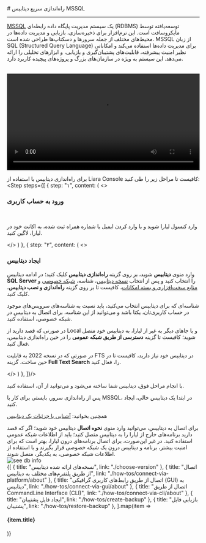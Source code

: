 

<Layout>
<Head>
<title>مستندات راه‌اندازی سریع دیتابیس MSSQL - لیارا</title>
</Head>
# راه‌اندازی سریع دیتابیس MSSQL
<hr className="mb-2" />

<a href="https://www.microsoft.com/en-us/sql-server/sql-server-downloads" className="text-[#2196f3] ">MSSQL</a> یک سیستم مدیریت پایگاه داده رابطه‌ای (RDBMS) توسعه‌یافته توسط مایکروسافت است. این نرم‌افزار برای ذخیره‌سازی، بازیابی و مدیریت داده‌ها در محیط‌های مختلف از جمله سرورها و دسکتاپ‌ها طراحی شده است. MSSQL از زبان SQL (Structured Query Language) برای مدیریت داده‌ها استفاده می‌کند و امکاناتی نظیر امنیت پیشرفته، قابلیت‌های پشتیبان‌گیری و بازیابی، و ابزارهای تحلیلی را ارائه می‌دهد. این سیستم به ویژه در سازمان‌های بزرگ و پروژه‌های پیچیده کاربرد دارد.

<br />
<video
src="https://files.liara.ir/liara/mssql/create-mssql.mp4"
controls="controls"
className="block w-full"
width="100%"
></video>
<br />

  برای راه‌اندازی دیتابیس با استفاده از <Link className="text-[#2196f3] " href="/references/console/about">Liara Console</Link> کافیست تا مراحل زیر را طی کنید:
  <Step  steps={[
{
  step: "۱",
  content: (
  <>
    <h3>ورود به حساب کاربری</h3>   
    <p>وارد <Link className="text-[#2196f3] " href="https://console.liara.ir">کنسول لیارا</Link> شوید و با وارد کردن ایمیل یا شماره همراه ثبت شده، به اکانت خود در لیارا، لاگین کنید.</p>
  </>
  )
  },
  {
  step: "۲",
  content: (
  <>
    <h3>ایجاد دیتابیس</h3>
    <p>
      وارد منوی <b>دیتابیس</b> شوید، بر روی گزینه <b>راه‌اندازی دیتابیس</b> کلیک کنید؛ در ادامه دیتابیس <b>SQL Server</b> را انتخاب کنید و پس از انتخاب <a href="./choose-version" className="text-[#2196f3] ">نسخه دیتابیس</a>، شناسه، <a href="/paas/details/private-network#set-private-network-for-app-and-db" className="text-[#2196f3] ">شبکه خصوصی</a> و <a href="/dbaas/details/plans/about" className="text-[#2196f3] ">منابع سخت‌افزاری و بسته امکانات</a>، کافیست تا بر روی گزینه <b>راه‌اندازی و نصب دیتابیس</b>، کلیک کنید. 
    </p>
    <div className="h-3" />
    <Alert variant="info">
    <p>
      شناسه‌ای که برای دیتابیس انتخاب می‌کنید، باید نسبت به شناسه‌های سرویس‌های موجود در حساب کاربری‌تان، یکتا باشد و می‌توانید از این شناسه، برای اتصال به دیتابیس در شبکه خصوصی، استفاده کنید.
    </p>
    </Alert>
    <Alert variant="info">
    <p>
      در صورتی که قصد دارید از Local و یا جاهای دیگر به غیر از لیارا، به دیتابیس خود متصل شوید؛ کافیست تا گزینه <b>دسترسی از طریق شبکه عمومی</b> را در حین راه‌اندازی دیتابیس، فعال کنید.
    </p>
    </Alert>
    <Alert variant="success">
    <p>
      در صورتی که در نسخه 2022 به قابلیت <Important>FTS</Important> در دیتابیس خود نیاز دارید، کافیست تا در حین ساخت، گزینه <b>Full Text Search</b> را، فعال کنید.
    </p>
    </Alert>
  </>
  )
  },
]}/>
<div className="h-4" />
با انجام مراحل فوق، دیتابیس شما ساخته می‌شود و می‌توانید از آن، استفاده کنید.

<div className="h-1" />
<Alert variant="success">
    <p>
      پس از راه‌اندازی سرور، 
      بایستی برای کار با MSSQL، در ابتدا یک دیتابیس خالی، ایجاد کنید.
    </p>
</Alert>
<Alert variant="success">
    <p>
      همچنین بخوانید: <a href="/dbaas/details/about" className="text-[#2196f3] ">آشنایی با جزئیات یک دیتابیس</a>
    </p>
</Alert>
<div className="h-1" />
برای اتصال به دیتابیس، می‌توانید وارد منوی <b>نحوه اتصال</b> دیتابیس خود شوید؛ اگر که قصد دارید برنامه‌های خارج از لیارا را به دیتابیس متصل کنید؛ باید از اطلاعات شبکه عمومی استفاده کنید. در غیر این‌صورت، برای اتصال برنامه‌های درون لیارا، بهتر است که برای امنیت بیشتر، برنامه و دیتابیس درون یک شبکه خصوصی قرار بگیرند و با استفاده از اطلاعات شبکه خصوصی، به یکدیگر، متصل شوند.

<div className="h-2" />
<img src="https://files.liara.ir/liara/docs/console-db-mssql-info.png" alt="see db info"/>

<Section id="see-also" title="همچنین بخوانید:" />

<div className='h-2' />
<div className="grid md:grid-cols-2 gap-4">
            {[
      {
        title: "نسخه‌های ارائه شده دیتابیس",
        link: "./choose-version"
      },
      {
        title: "اتصال از طریق پلتفرم‌های مختلف به دیتابیس",
        link: "./how-tos/connect-via-platform/about"
      },
      {
        title: "اتصال از طریق رابط‌های کاربری گرافیکی (GUI) به دیتابیس",
        link: "./how-tos/connect-via-gui/about"
      },
      {
        title: "اتصال از طریق CommandLine Interface (CLI)",
        link: "./how-tos/connect-via-cli/about"
      },
      {
        title: "ایجاد فایل پشتیبان",
        link: "./how-tos/create-backup"
      },
      {
        title: "بازیابی فایل پشتیبان",
        link: "./how-tos/restore-backup"
      },
  ].map(item =>
    <Link href={item.link}>
    <Card className="flex cursor-pointer w-full items-center justify-between">
        <div className="flex items-center gap-3">
        <h4>
            {item.title}
        </h4>
        </div>
        <GoArrowLeft className="ml-1" />
    </Card>
    </Link>
            )}
</div>

</Layout>